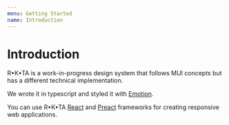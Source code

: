 ```yaml
---
menu: Getting Started
name: Introduction
---
```


# Introduction

R•K•TA is a work-in-progress design system that follows MUI concepts but has a different technical implementation.

We wrote it in typescript and styled it with [Emotion](https://emotion.sh/).

You can use R•K•TA [React](https://reactjs.org/) and [Preact](https://preactjs.com/) frameworks for creating responsive web applications.
